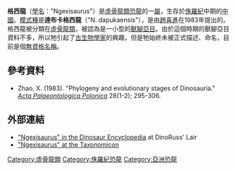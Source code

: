 '''格西龍'''（[[學名|學名]]："Ngexisaurus"）是[[虛骨龍類|虛骨龍類]][[恐龍|恐龍]]的一[[屬|屬]]，生存於[[侏羅紀|侏羅紀]]中期的[[中國|中國]]。[[模式種|模式種]]是'''達布卡格西龍'''（"N. dapukaensis"），是由[[趙喜進|趙喜進]]在1983年提出的。格西龍被分類在[[虛骨龍類|虛骨龍類]]，被認為是一小型的[[獸腳亞目|獸腳亞目]]。由於這個時期的獸腳亞目資料不多，所以牠引起了[[古生物學家|古生物學家]]的興趣，但是牠始終未被正式描述、命名，目前是個[[無資格名稱|無資格名稱]]。

==參考資料==
*Zhao, X. (1983). "Phylogeny and evolutionary stages of Dinosauria." ''[http://www.app.pan.pl/ Acta Palaeontologica Polonica] {{Wayback|url=http://www.app.pan.pl/ |date=20071014010124 }}'' 28(1-2); 295-306.

==外部連結==
* [http://web.me.com/dinoruss/de_4/5a8daa5.htm "Ngexisaurus" in the Dinosaur Encyclopedia] {{Wayback|url=http://web.me.com/dinoruss/de_4/5a8daa5.htm |date=20090922112002 }} at DinoRuss' Lair
* [http://sn2000.taxonomy.nl/Taxonomicon/TaxonTree.aspx?id=104787 "Ngexisaurus" at the Taxonomicon] {{Wayback|url=http://sn2000.taxonomy.nl/Taxonomicon/TaxonTree.aspx?id=104787 |date=20070929103057 }}

{{dinosaur-stub}}
[[Category:虛骨龍類|Category:虛骨龍類]]
[[Category:侏羅紀恐龍|Category:侏羅紀恐龍]]
[[Category:亞洲恐龍|Category:亞洲恐龍]]